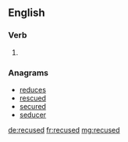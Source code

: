 ==English==

===Verb===
{{head|en|verb form}}

# {{en-past of|recuse}}

===Anagrams===
* [[reduces#English|reduces]]
* [[rescued#English|rescued]]
* [[secured#English|secured]]
* [[seducer#English|seducer]]

[[de:recused]]
[[fr:recused]]
[[mg:recused]]